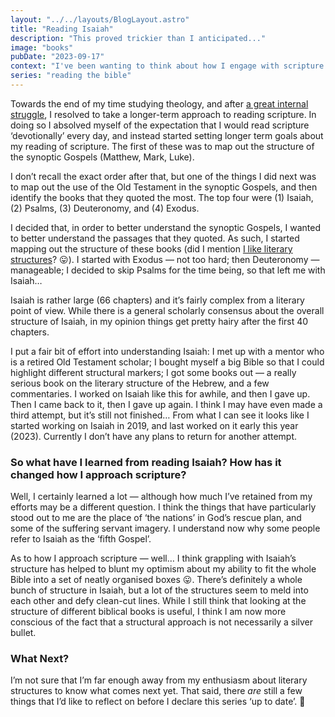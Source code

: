 ```yaml
---
layout: "../../layouts/BlogLayout.astro"
title: "Reading Isaiah"
description: "This proved trickier than I anticipated..."
image: "books"
pubDate: "2023-09-17"
context: "I've been wanting to think about how I engage with scripture. As part of the process I'm looking back at how I've engaged with it in the past."
series: "reading the bible"
---
```


Towards the end of my time studying theology, and after [a great internal struggle](/blog/013-bible-study-vs-devotional-reading/), I resolved to take a longer-term approach to reading scripture. In doing so I absolved myself of the expectation that I would read scripture ‘devotionally’ every day, and instead started setting longer term goals about my reading of scripture. The first of these was to map out the structure of the synoptic Gospels (Matthew, Mark, Luke).

I don’t recall the exact order after that, but one of the things I did next was to map out the use of the Old Testament in the synoptic Gospels, and then identify the books that they quoted the most. The top four were (1) Isaiah, (2) Psalms, (3) Deuteronomy, and (4) Exodus.

I decided that, in order to better understand the synoptic Gospels, I wanted to better understand the passages that they quoted. As such, I started mapping out the structure of these books (did I mention [I like literary structures](/blog/011-literature-and-history/)? 😛). I started with Exodus — not too hard; then Deuteronomy — manageable; I decided to skip Psalms for the time being, so that left me with Isaiah…

Isaiah is rather large (66 chapters) and it’s fairly complex from a literary point of view. While there is a general scholarly consensus about the overall structure of Isaiah, in my opinion things get pretty hairy after the first 40 chapters.

I put a fair bit of effort into understanding Isaiah: I met up with a mentor who is a retired Old Testament scholar; I bought myself a big Bible so that I could highlight different structural markers; I got some books out — a really serious book on the literary structure of the Hebrew, and a few commentaries. I worked on Isaiah like this for awhile, and then I gave up. Then I came back to it, then I gave up again. I think I may have even made a third attempt, but it’s still not finished… From what I can see it looks like I started working on Isaiah in 2019, and last worked on it early this year (2023). Currently I don’t have any plans to return for another attempt.

### So what have I learned from reading Isaiah? How has it changed how I approach scripture?

Well, I certainly learned a lot — although how much I’ve retained from my efforts may be a different question. I think the things that have particularly stood out to me are the place of ‘the nations’ in God’s rescue plan, and some of the suffering servant imagery. I understand now why some people refer to Isaiah as the ‘fifth Gospel’.

As to how I approach scripture — well… I think grappling with Isaiah’s structure has helped to blunt my optimism about my ability to fit the whole Bible into a set of neatly organised boxes 😛. There’s definitely a whole bunch of structure in Isaiah, but a lot of the structures seem to meld into each other and defy clean-cut lines. While I still think that looking at the structure of different biblical books is useful, I think I am now more conscious of the fact that a structural approach is not necessarily a silver bullet.

### What Next?

I’m not sure that I’m far enough away from my enthusiasm about literary structures to know what comes next yet. That said, there _are_ still a few things that I’d like to reflect on before I declare this series ‘up to date’. 📆
